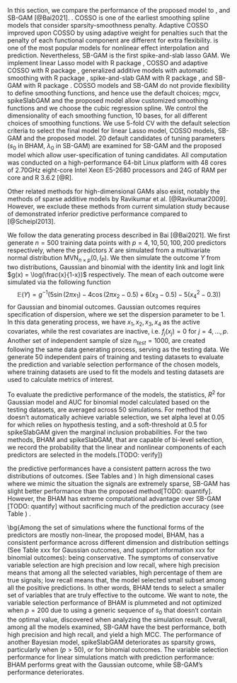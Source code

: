 \section{Simulation Study}
\label{sec:sim}

In this section, we compare the performance of the proposed model to \bg{six alternative models: linear Lasso models, component selection and smoothing operator (COSSO) [@Zhang2006GAM], adaptive COSSO [@Storlie2011], generalized additive models with automatic smoothing (referred as \textit{mgcv} hereafter)[@Wood2011], \bg{spike-and-slab GAM [TODO: add citation here]}}, and SB-GAM [@Bai2021]. \bg{We use linear lasso model as a benchmark, examing the performance when linearity assumption doesn't hold}. COSSO is one of the earliest smoothing spline models that consider sparsity-smoothness penalty. Adaptive COSSO improved upon COSSO by using adaptive weight for penalties such that the penalty of each functional component are different for extra flexibility. \textit{mgcv} is one of the most popular models for nonlinear effect interpolation and prediction. Nevertheless, \bg{mgcv doesn't support analyses when the number of parameters exceeds the sample size.} \bg{Spike-and-slab GAM employs a spike-and-slab prior for GAM and uses MCMC algorithm for model fitting.} SB-GAM is the first spike-and-slab lasso GAM. We implement linear Lasso model with R package \texttt{glmnet 4.1-2}, COSSO and adaptive COSSO with R package \texttt{cosso 2.1-1}, generalized additive models with automatic smoothing with R package \texttt{mgcv 1.8-31}, spike-and-slab GAM with R package \texttt{spikeSlabGAM 1.1-15}, and SB-GAM with R package \texttt{sparseGAM 1.0}. COSSO models and SB-GAM do not provide flexibility to define smoothing functions, and hence use the default choices; mgcv, spikeSlabGAM and the proposed model allow customized smoothing functions and we choose the cubic regression spline. We control the dimensionality of each smoothing function, 10 bases, for all different choices of smoothing functions. We use 5-fold CV with the default selection criteria to select the final model for linear Lasso model, COSSO models, SB-GAM and the proposed model. 20 default candidates of tuning parameters ($s_0$ in BHAM, $\lambda_0$ in SB-GAM) are examined for SB-GAM and the proposed model which allow user-specification of tuning candidates. All computation was conducted on a high-performance 64-bit Linux platform with 48 cores of 2.70GHz eight-core Intel Xeon E5-2680 processors and 24G of RAM per core and R 3.6.2 [@R].

Other related methods for high-dimensional GAMs also exist, notably the methods of sparse additive models by Ravikumar et al. [@Ravikumar2009]. However, we exclude these methods from current simulation study because of demonstrated inferior predictive performance compared to \textit{mgcv} [@Scheipl2013].


\subsection{Monte Carlo Simulation Study}
We follow the data generating process described in Bai [@Bai2021]. We first generate $n=500$ training data points with $p=4, 10, 50, 100, 200$ predictors respectively, where the predictors $X$ are simulated from a multivariate normal distribution $\text{MVN}_{n\times p}(0, I_{P})$. We then simulate the outcome $Y$ from two distributions, Gaussian and binomial with the identity link and logit link $g(x) = \log(\frac{x}{1-x})$ respectively. The mean of each outcome were simulated via the following function
$$
\mathbb{E}(Y) = g^{-1}(5 \sin(2\pi x_1) - 4 \cos(2\pi x_2 -0.5) + 6(x_3-0.5) - 5(x_4^2 -0.3))
$$
for Gaussian and binomial outcomes. Gaussian outcomes requires specification of dispersion, where we set the dispersion parameter to be 1. In this data generating process, we have $x_1, x_2, x_3, x_4$ as the active covariates, while the rest covariates are inactive, i.e. $f_j(x_j) = 0$ for $j = 4, \dots, p$. Another set of independent sample of size $n_{test}=1000$, are created following the same data generating process, serving as the testing data. We generate 50 independent pairs of training and testing datasets to evaluate the prediction and variable selection performance of the chosen models, where training datasets are used to fit the models and testing datasets are used to calculate metrics of interest. \bg{In addition, we consider the data generating process where all the functional forms of the predictors are linear while keeping the rest of simulation parameters the same. These additional sets of linear simulations are designed to investigate the flexibility of the proposed model when non-linear assumptions are not met.}

To evaluate the predictive performance of the models, the statistics, $R^2$ for Gaussian model and AUC for binomial model calculated based on the testing datasets, are averaged across 50 simulations. \bg{To evaluate the variable selection performance of the models, we record the set of variables each model selects and calculate the averaged positive predictive value (precision), true positive rate (recall), and Matthews correlation coefficient (MCC)
\begin{align*}
&\text{precision} = \frac{TP}{PP}\\
&\text{recall} = \frac{TP}{TP+FP}\\
&\text{MCC} = \frac{TP\times TN - FP \times FN}{\sqrt{(TP+FP)(TP+FN)(TN+FP)(TN+FN)}},
\end{align*}
where TP, TN, FP, FN, and PP are true positives, true negatives, false positives, false negatives, and predicted positive respectively.} For method that doesn't automatically achieve variable selection, we set alpha level at 0.05 for \textit{mgcv} which relies on hypothesis testing, and a soft-threshold at 0.5 for spikeSlabGAM given the marginal inclusion probabilities. For the two methods, BHAM and spikeSlabGAM, that are capable of bi-level selection, we record the probability that the linear and nonlinear components of each predictors are selected in the models.[TODO: verify]}

\subsection{\bg{Simulation Results}}
\subsubsection{\bg{Prediction Performance}}
\bg{Among the set of simulations where the functional forms of the predictors are mostly non-linear,} the predictive performances have a consistent pattern across the two distributions of outcomes. (See Tables \ref{tab:gaus} and \ref{tab:bin_auc}) \bg{The proposed model, BHAM, predicts as good as, if not better than, other high dimensional spline models. Specifically, BHAM shows greate improvement over COSSO methods [TODO: add statsitics] and the spikeSlabGAM model [TODO: add statsitics]. When comparing to SB-GAM, BHAM performs better in lower dimensional cases ($p=4,10$), and equally good or slightly worse in high-dimensional cases ($p=50,100, 200$). As previously hypothesized, the linear lasso model predicts less accurate compared to other flexibly models across all scenario; mgcv performs extremely well in low-dimensional case ($p = 4, 10$), and deteriorates as the dimensionality increases until not applicable. To note, mgcv fits models but fails to converge within the default number of iterations when the sample size apporaches the number of coefficients to setimate ($p=50$). This leads to bad performance.} In high dimensional cases where we mimic the situation the signals are extremely sparse, SB-GAM has slight better performance than the proposed method[TODO: quantify]. However, the BHAM has extreme computational advantage over SB-GAM [TODO: quantify] without sacrificing much of the prediction accuracy (see Table \ref{tab:time_sim}) . 

\bg{We also examine the prediction performance when the functional form of predictors are linear. (See support information Table 1, and 2 [TODO: add hyperlink to the github repo]) The proposed model, BHAM, has similar performance as the linear lasso model regardless of the type outcome. This observation demonstrates that BHAM is a flexible model, and has good prediction performance regardless the underlying functional form of predictors. spikeSlabGAM have similar prediction performance to BHAM (numeralize the advantage). Surprisingly, SB-GAM doesn't perform well in high-dimensional Gaussian outcome scenarios. (numeralize the advantage)}


\bg{\subsubsection{Variable Selection Performance}}
\bg{Among the set of simulations where the functional forms of the predictors are mostly non-linear, the proposed model, BHAM, has a consistent performance across different dimension and distribution settings (See Table xxx for Gaussian outcomes, and support information xxx for binomial outcomes): being conservative. The symptoms of conservative variable selection are high precision and low recall, where high precision means that among all the selected variables, high percentage of them are true signals; low recall means that, the model selected small subset among all the positive predictions. In other words, BHAM tends to select a smaller set of variables that are truly effective to the outcome. We want to note, the variable selection performance of BHAM is plummeted and not optimized when $p=200$ due to using a generic sequence of $s_0$ that doesn't contain the optimal value, discovered when analyzing the simulation result. Overall, among all the models examined, SB-GAM have the best performance, both high precision and high recall, and yield a high MCC. The performance of another Bayesian model, spikeSlabGAM deteriorates as sparsity grows, particularly when ($p>50$), or for binomial outcomes. The variable selection performance for linear simulations match with prediction performance: BHAM performs great with the Gaussian outcome, while SB-GAM's performance deteriorates.





\bg{\subsubsection{Bi-level Selection}
Among the methods of comparison, there are two methods is possible for bi-level selection, i.e. the proposed BHAM and spikeSlabGAM. Hence, in this section, we further investigate the bi-level selection of the proposed models. } 



<!-- #### Visualization -->
<!-- We plot the estimated smooth functions of the four active variables for the 100 simulation iterations, along with the 'true' smooth function. Across different settings of predictors, the patterns look similar. First of all, in all the settings, `mgcv` tends to provide more  extreme models, where in the graphs the smooth function have much higher bound than the true smooth function. Rarely the estimated smooth function from `mgcv` matches with the true smooth function. In comparison, the proposed method can interpolate the shape of the true smooth function. However, different priors and fitting algorithms have different advantages. For example, in Figure 1, we see that the SS normal distribution have problem with the tail of the smooth function, especially obvious in the estimations of the variable _x4_. However, it would have less sparse solutions, which is more likely to accurately interpolate the smooth function especially when the shape is complicated (see variable _x2_). On the contrary, the SS double exponential prior model encourages sparse solutions, which can sometime omit active predictors. -->

